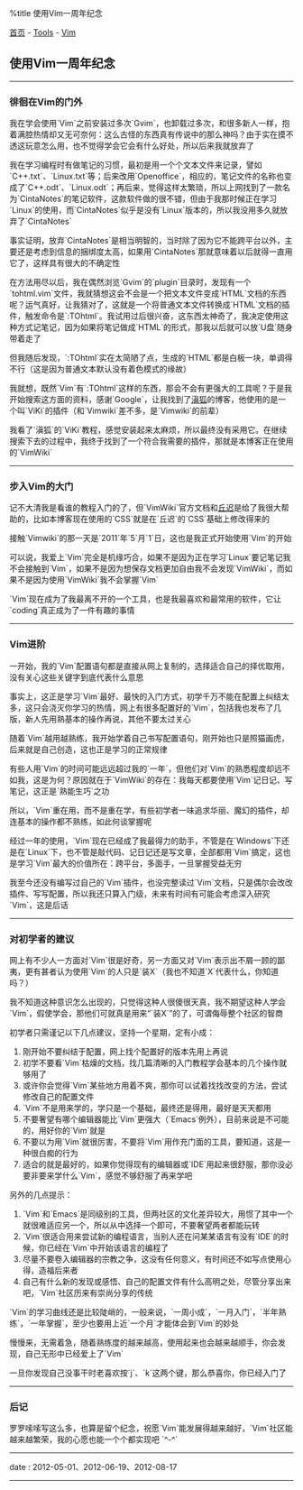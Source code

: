 %title 使用Vim一周年纪念

[[../../../index|首页]] - [[../index|Tools]] - [[index|Vim]]
==使用Vim一周年纪念==
----
===徘徊在Vim的门外===

我在学会使用`Vim`之前安装过多次`Gvim`，也卸载过多次，和很多新人一样，抱着满腔热情却又无可奈何：这么古怪的东西真有传说中的那么神吗？由于实在摸不透这玩意怎么用，也不觉得学会它会有什么好处，所以后来我就放弃了

我在学习编程时有做笔记的习惯，最初是用一个个文本文件来记录，譬如`C++.txt`、`Linux.txt`等；后来改用`Openoffice`，相应的，笔记文件的名称也变成了`C++.odt`、`Linux.odt`；再后来，觉得这样太繁琐，所以上网找到了一款名为`CintaNotes`的笔记软件，这款软件做的很不错，但由于我那时候正在学习`Linux`的使用，而`CintaNotes`似乎是没有`Linux`版本的，所以我没用多久就放弃了`CintaNotes`

事实证明，放弃`CintaNotes`是相当明智的，当时除了因为它不能跨平台以外，主要还是考虑到信息的捆绑度太高，如果用`CintaNotes`那就意味着以后就得一直用它了，这样具有很大的不确定性

在方法用尽以后，我在偶然浏览`Gvim`的`plugin`目录时，发现有一个`tohtml.vim`文件，我就猜想这会不会是一个把文本文件变成`HTML`文档的东西呢？运气真好，让我猜对了，这就是一个将普通文本文件转换成`HTML`文档的插件，触发命令是`:TOhtml`。我试用过后很兴奋，这东西太神奇了，我决定使用这种方式记笔记，因为如果将笔记做成`HTML`的形式，那我以后就可以放`U盘`随身带着走了

但我随后发现，`:TOhtml`实在太简陋了点，生成的`HTML`都是白板一块，单调得不行（这是因为普通文本默认没有着色模式的缘故）

我就想，既然`Vim`有`:TOhtml`这样的东西，那会不会有更强大的工具呢？于是我开始搜索这方面的资料，感谢`Google`，让我找到了[http://edyfox.codecarver.org/ 滇狐]的博客，他使用的是一个叫`ViKi`的插件（和`Vimwiki`差不多，是`Vimwiki`的前辈）

我看了`滇狐`的`ViKi`教程，感觉安装起来太麻烦，所以最终没有采用它。在继续搜索下去的过程中，我终于找到了一个符合我需要的插件，那就是本博客正在使用的`VimWiki`
----
===步入Vim的大门===

记不大清我是看谁的教程入门的了，但`VimWiki`官方文档和[http://wiki.ktmud.com/ 丘迟]是给了我很大帮助的，比如本博客现在使用的`CSS`就是在`丘迟`的`CSS`基础上修改得来的

接触`Vimwiki`的那一天是`2011`年`5`月`1`日，这也是我正式开始使用`Vim`的开始

可以说，我爱上`Vim`完全是机缘巧合，如果不是因为正在学习`Linux`要记笔记我不会接触到`Vim`，如果不是因为想保存文档更加自由我不会发现`VimWiki`，而如果不是因为使用`VimWiki`我不会掌握`Vim`

`Vim`现在成为了我最离不开的一个工具，也是我最喜欢和最常用的软件，它让`coding`真正成为了一件有趣的事情
----
===Vim进阶===

一开始，我的`Vim`配置语句都是直接从网上复制的，选择适合自己的择优取用，没有关心这些关键字到底代表什么意思

事实上，这正是学习`Vim`最好、最快的入门方式，初学千万不能在配置上纠结太多，这只会浇灭你学习的热情，网上有很多配置好的`Vim`，包括我也发布了几版，新人先用熟基本的操作再说，其他不要太过关心

随着`Vim`越用越熟练，我开始学着自己书写配置语句，刚开始也只是照猫画虎，后来就是自己创造，这也正是学习的正常规律

有些人用`Vim`的时间可能远远超过我的`一年`，但他们对`Vim`的熟悉程度却远不如我，这是为何？原因就在于`VimWiki`的存在：我每天都要使用`Vim`记日记、写笔记，这正是`熟能生巧`之功

所以，`Vim`重在用，而不是重在学，有些初学者一味追求华丽、魔幻的插件，却连基本的操作都不熟练，如此何谈掌握呢

经过一年的使用，`Vim`现在已经成了我最得力的助手，不管是在`Windows`下还是在`Linux`下，也不管是敲代码、记日记还是写文章，全部都用`Vim`搞定，这也是学习`Vim`最大的价值所在：跨平台，多面手，一旦掌握受益无穷

我至今还没有编写过自己的`Vim`插件，也没完整读过`Vim`文档，只是偶尔会改改插件、写写配置，所以我还只算入门级，未来有时间有可能会考虑深入研究`Vim`，这是后话
----
===对初学者的建议===

网上有不少人一方面对`Vim`很是好奇，另一方面又对`Vim`表示出不屑一顾的鄙夷，更有甚者认为使用`Vim`的人只是`装X`（我也不知道`X`代表什么，你知道吗？）

我不知道这种意识怎么出现的，只觉得这种人很傻很天真，我不期望这种人学会`Vim`，假使学会，那他们可就真是用来“`装X`”的了，可谓侮辱整个社区的智商

初学者只需谨记以下几点建议，坚持一个星期，定有小成：

# 刚开始不要纠结于配置，网上找个配置好的版本先用上再说
# 初学不要看`Vim`枯燥的文档，找几篇清晰的入门教程学会基本的几个操作就够用了
# 或许你会觉得`Vim`某些地方用着不爽，那你可以试着找找改变的方法，尝试修改自己的配置文件
# `Vim`不是用来学的，学只是一个基础，最终还是得用，最好是天天都用
# 不要奢望有哪个编辑器能比`Vim`更强大（`Emacs`例外），目前来说是不可能的，用好你的`Vim`就是
# 不要以为用`Vim`就很厉害，不要将`Vim`用作充门面的工具，要知道，这是一种很白痴的行为
# 适合的就是最好的，如果你觉得现有的编辑器或`IDE`用起来很舒服，那你没必要非要来学什么`Vim`，感觉不够舒服了再来学吧

另外的几点提示：

# `Vim`和`Emacs`是同级别的工具，但两社区的文化差异较大，用惯了其中一个就很难适应另一个，所以从中选择一个即可，不要奢望两者都能玩转
# `Vim`很适合用来尝试新的编程语言，当别人还在问某某语言有没有`IDE`的时候，你已经在`Vim`中开始该语言的编程了
# 尽量不要卷入编辑器的宗教之争，这没有任何意义，有时间还不如写点使用心得，造福后来者
# 自己有什么新的发现或感悟、自己的配置文件有什么高明之处，尽管分享出来吧，`Vim`社区历来有崇尚分享的传统

`Vim`的学习曲线还是比较陡峭的，一般来说，`一周小成`，`一月入门`，`半年熟练`，`一年掌握`，至少也要用上近`一个月`才能体会到`Vim`的妙处

慢慢来，无需着急，随着熟练度的越来越高，使用起来也会越来越顺手，你会发现，自己无形中已经爱上了`Vim`

一旦你发现自己没事干时老喜欢按`j`、`k`这两个键，那么恭喜你，你已经入门了
----
===后记===

罗罗嗦嗦写这么多，也算是留个纪念，祝愿`Vim`能发展得越来越好，`Vim`社区能越来越繁荣，我的心愿也能一个个都实现吧 `^-^`
----
<red>date</red> : 2012-05-01、2012-06-19、2012-08-17
----
